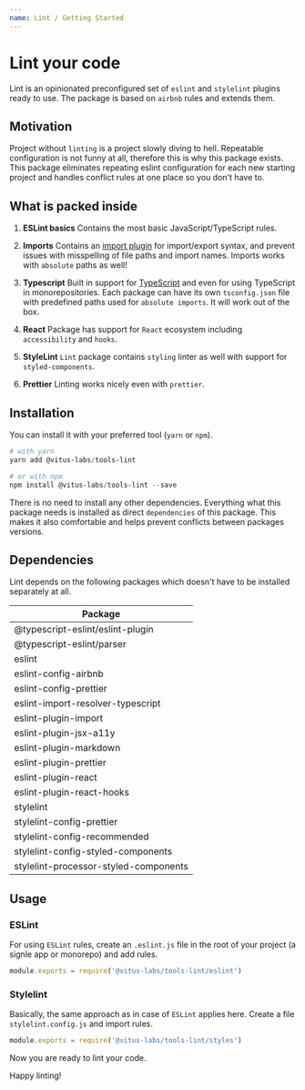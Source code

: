 ```yaml
---
name: Lint / Getting Started
---
```


# Lint your code

Lint is an opinionated preconfigured set of `eslint` and `stylelint` plugins
ready to use. The package is based on `airbnb` rules and extends them.

## Motivation

Project without `linting` is a project slowly diving to hell. Repeatable
configuration is not funny at all, therefore this is why this package exists.
This package eliminates repeating eslint configuration for each new starting
project and handles conflict rules at one place so you don't have to.

## What is packed inside

1. **ESLint basics**
   Contains the most basic JavaScript/TypeScript rules.

2. **Imports**
   Contains an [import plugin](https://github.com/benmosher/eslint-plugin-import)
   for import/export syntax, and prevent issues with misspelling of file paths
   and import names. Imports works with `absolute` paths as well!

3. **Typescript**
   Built in support for [TypeScript](https://www.typescriptlang.org/) and even
   for using TypeScript in monorepositories. Each package can have its own
   `tsconfig.json` file with predefined paths used for `absolute imports`.
   It will work out of the box.

4. **React**
   Package has support for `React` ecosystem including `accessibility` and `hooks`.

5. **StyleLint**
   `Lint` package contains `styling` linter as well with support for `styled-components`.

6. **Prettier**
   Linting works nicely even with `prettier`.

## Installation

You can install it with your preferred tool (`yarn` or `npm`).

```powershell editor=false live=false
# with yarn
yarn add @vitus-labs/tools-lint

# or with npm
npm install @vitus-labs/tools-lint --save
```

There is no need to install any other dependencies. Everything what this package needs
is installed as direct `dependencies` of this package. This makes it also comfortable
and helps prevent conflicts between packages versions.

## Dependencies

Lint depends on the following packages which doesn't have to be installed
separately at all.

| Package                               |
| ------------------------------------- |
| @typescript-eslint/eslint-plugin      |
| @typescript-eslint/parser             |
| eslint                                |
| eslint-config-airbnb                  |
| eslint-config-prettier                |
| eslint-import-resolver-typescript     |
| eslint-plugin-import                  |
| eslint-plugin-jsx-a11y                |
| eslint-plugin-markdown                |
| eslint-plugin-prettier                |
| eslint-plugin-react                   |
| eslint-plugin-react-hooks             |
| stylelint                             |
| stylelint-config-prettier             |
| stylelint-config-recommended          |
| stylelint-config-styled-components    |
| stylelint-processor-styled-components |

## Usage

### ESLint

For using `ESLint` rules, create an `.eslint.js` file in the root of your
project (a signle app or monorepo) and add rules.

```jsx editor=false live=false
module.exports = require('@vitus-labs/tools-lint/eslint')
```

### Stylelint

Basically, the same approach as in case of `ESLint` applies here.
Create a file `stylelint.config.js` and import rules.

```jsx editor=false live=false
module.exports = require('@vitus-labs/tools-lint/styles')
```

Now you are ready to lint your code.

Happy linting!
